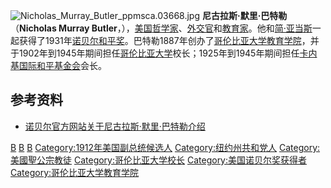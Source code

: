 {{Infobox officeholder
|name        = Nicholas Butler{{nobel icon}}
|image       = Portrait of Nicholas Murray Butler.jpg
|office      = 第12任[[哥伦比亚大学|哥伦比亚大学]]校长
|term_start  = 1902
|term_end    = 1945
|predecessor = [[塞斯·洛|塞斯·洛]]
|successor   = {{link-en|弗蘭克·D·法金塔爾|Frank D. Fackenthal}}{{small|（代理）}}<br>[[德怀特·艾森豪威尔|德怀特·艾森豪威尔]]{{small|（正式）}}
|birth_date  = {{birth date|1862|4|2}}
|birth_place = {{US}}[[新泽西州|新泽西州]][[伊麗莎白_(新澤西州)|伊麗莎白]]
|death_date  = {{death date and age|1947|12|7|1862|4|2}}
|death_place = {{US}}[[纽约州|纽约州]][[纽约市|纽约市]]
|party       = [[共和黨_(美國)|共和黨]]
|spouse      = Susanna Edwards Schuyler<br>Kate La Montagne
|education   = [[哥伦比亚大学|哥伦比亚大学]] {{small|([[Bachelor_of_Arts|BA]], [[Master_of_Arts|MA]], [[Doctor_of_Philosophy|PhD]])}}
|signature   = Nicholas Murray Butler signature.svg
}}
[[File:Nicholas_Murray_Butler_ppmsca.03668.jpg|thumb]]
'''尼古拉斯·默里·巴特勒'''（'''Nicholas Murray Butler'''，{{bd|1862年|4月2日|1947年|12月7日}}），[[美国|美国]][[哲学家|哲学家]]、[[外交官|外交官]]和[[教育家|教育家]]。他和[[简·亚当斯|简·亚当斯]]一起获得了1931年[[诺贝尔和平奖|诺贝尔和平奖]]。巴特勒1887年创办了[[哥伦比亚大学教育学院|哥伦比亚大学教育学院]]，并于1902年到1945年期间担任[[哥伦比亚大学|哥伦比亚大学]]校长；1925年到1945年期间担任[[卡内基国际和平基金会|卡内基国际和平基金会]]会长。

== 参考资料 ==
* [http://nobelprize.org/nobel_prizes/peace/laureates/1931/butler-bio.html 诺贝尔官方网站关于尼古拉斯·默里·巴特勒介绍] {{Wayback|url=http://nobelprize.org/nobel_prizes/peace/laureates/1931/butler-bio.html |date=20070313092517 }}
{{诺贝尔和平奖获得者 (1926年-1950年)}}

{{Authority control}}
[[Category:诺贝尔和平奖获得者|B]]
[[Category:美国教育家|B]]
[[Category:哥倫比亞大學校友|B]]
[[Category:1912年美国副总统候选人|Category:1912年美国副总统候选人]]
[[Category:纽约州共和党人|Category:纽约州共和党人]]
[[Category:美國聖公宗教徒|Category:美國聖公宗教徒]]
[[Category:哥伦比亚大学校长|Category:哥伦比亚大学校长]]
[[Category:美国诺贝尔奖获得者|Category:美国诺贝尔奖获得者]]
[[Category:哥伦比亚大学教育学院|Category:哥伦比亚大学教育学院]]